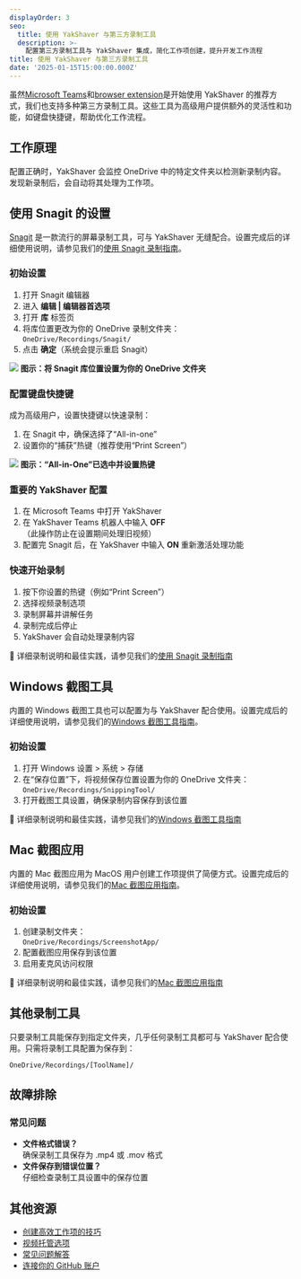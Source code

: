 ```yaml
---
displayOrder: 3
seo:
  title: 使用 YakShaver 与第三方录制工具
  description: >-
    配置第三方录制工具与 YakShaver 集成，简化工作项创建，提升开发工作流程
title: 使用 YakShaver 与第三方录制工具
date: '2025-01-15T15:00:00.000Z'
---
```


虽然[Microsoft Teams](recording-work-item-teams)和[browser extension](recording-work-item-browser-extension)是开始使用 YakShaver 的推荐方式，我们也支持多种第三方录制工具。这些工具为高级用户提供额外的灵活性和功能，如键盘快捷键，帮助优化工作流程。

## 工作原理

配置正确时，YakShaver 会监控 OneDrive 中的特定文件夹以检测新录制内容。发现新录制后，会自动将其处理为工作项。

## 使用 Snagit 的设置

[Snagit](https://www.techsmith.com/screen-capture.html) 是一款流行的屏幕录制工具，可与 YakShaver 无缝配合。设置完成后的详细使用说明，请参见我们的[使用 Snagit 录制指南](recording-work-item-snagit)。

### 初始设置

1. 打开 Snagit 编辑器
2. 进入 **编辑 | 编辑器首选项**
3. 打开 **库** 标签页
4. 将库位置更改为你的 OneDrive 录制文件夹：\
   `OneDrive/Recordings/Snagit/`
5. 点击 **确定**（系统会提示重启 Snagit）

![](/zh/snagit-tutorial.jpg)
**图示：将 Snagit 库位置设置为你的 OneDrive 文件夹**

### 配置键盘快捷键

成为高级用户，设置快捷键以快速录制：

1. 在 Snagit 中，确保选择了“All-in-one”
2. 设置你的“捕获”热键（推荐使用“Print Screen”）

![](/zh/YakShaver/All-in-One.png)
**图示：“All-in-One”已选中并设置热键**

### 重要的 YakShaver 配置

1. 在 Microsoft Teams 中打开 YakShaver
2. 在 YakShaver Teams 机器人中输入 **OFF**\
   （此操作防止在设置期间处理旧视频）
3. 配置完 Snagit 后，在 YakShaver 中输入 **ON** 重新激活处理功能

### 快速开始录制

1. 按下你设置的热键（例如“Print Screen”）
2. 选择视频录制选项
3. 录制屏幕并讲解任务
4. 录制完成后停止
5. YakShaver 会自动处理录制内容

📖 详细录制说明和最佳实践，请参见我们的[使用 Snagit 录制指南](recording-work-item-snagit)

## Windows 截图工具

内置的 Windows 截图工具也可以配置为与 YakShaver 配合使用。设置完成后的详细使用说明，请参见我们的[Windows 截图工具指南](recording-work-item-snipping-tool)。

### 初始设置

1. 打开 Windows 设置 > 系统 > 存储
2. 在“保存位置”下，将视频保存位置设置为你的 OneDrive 文件夹：\
   `OneDrive/Recordings/SnippingTool/`
3. 打开截图工具设置，确保录制内容保存到该位置

📖 详细录制说明和最佳实践，请参见我们的[Windows 截图工具指南](recording-work-item-snipping-tool)

## Mac 截图应用

内置的 Mac 截图应用为 MacOS 用户创建工作项提供了简便方式。设置完成后的详细使用说明，请参见我们的[Mac 截图应用指南](recording-work-item-screenshot-app)。

### 初始设置

1. 创建录制文件夹：\
   `OneDrive/Recordings/ScreenshotApp/`
2. 配置截图应用保存到该位置
3. 启用麦克风访问权限

📖 详细录制说明和最佳实践，请参见我们的[Mac 截图应用指南](recording-work-item-screenshot-app)

## 其他录制工具

只要录制工具能保存到指定文件夹，几乎任何录制工具都可与 YakShaver 配合使用。只需将录制工具配置为保存到：

`OneDrive/Recordings/[ToolName]/`

## 故障排除

### 常见问题

* **文件格式错误？**\
  确保录制工具保存为 .mp4 或 .mov 格式
* **文件保存到错误位置？**\
  仔细检查录制工具设置中的保存位置

## 其他资源

* [创建高效工作项的技巧](yakshaver-tips)
* [视频托管选项](video-hosting)
* [常见问题解答](frequently-asked-questions)
* [连接你的 GitHub 账户](connect-your-github-account)